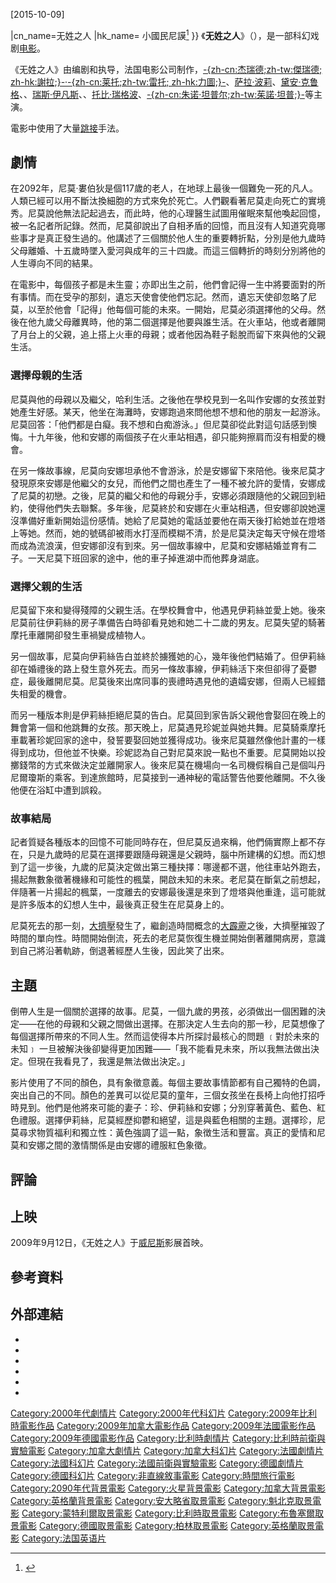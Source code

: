 {{NoteTA
|T= zh-tw:倒帶人生;zh-cn:无姓之人;zh-hk:小國民尼謨;
|1= zh-tw:倒帶人生;zh-cn:无姓之人;zh-hk:小國民尼謨;
}}
{{Infobox film
| name           = 无姓之人<br/>Mr. Nobody
| image          = <!-- Mr. Nobody (film poster).jpg -->
| alt            = A boy in between and a woman holding their hands, beside a train. Two hands reaching for each other. Half a man's face. 
| caption        = 公映海報<br/>Theatrical release poster
| director       = {{tsl|en|Jaco Van Dormael|賈柯·凡·多梅爾|-{zh-hk:積高·雲·杜馬爾;zh-tw:賈柯·凡·多梅爾;zh-cn:雅克·范·多梅尔;}-}}{{r|atmovie-2009-fmfr50485947}}{{r|hkyahoo-2015-27631}}
| producer       = [[菲利普·戈杜|菲利普·戈杜]]
| writer         = [[賈柯·凡·多梅爾|-{zh-hk:積高·雲·杜馬爾;zh-tw:賈柯·凡·多梅爾;zh-cn:雅克·范·多梅尔;}-]]（Jaco Van Dormael）{{r|atmovie-2009-fmfr50485947}}{{r|hkyahoo-2015-27631}}
| starring       = {{Plain list |
*[[杰瑞德·莱托|-{zh-cn:杰瑞德;zh-tw:傑瑞德; zh-hk:謝拉;}-·-{zh-cn:莱托;zh-tw:雷托; zh-hk:力圖;}-]]
*[[莎拉·波莉|莎拉·波莉]]
*[[黛安·克魯格|黛安·克魯格]]
*{{tsl|en|Linh Dan Pham|范林丹}}
*[[萊斯·伊凡|-{zh-cn:瑞斯·伊凡斯;zh-tw:萊斯·伊凡;}-]]
*{{tsl|en|Natasha Little|娜塔莎·里特}}
*[[托比·瑞格波|托比·瑞格波]]
*[[茱諾·坦普|-{zh-cn:朱诺·坦普尔;zh-tw:茱諾·坦普;}-]]{{r|atmovie-2009-fmfr50485947}}<!--- per poster --->
}}
| music          = [[皮爾·凡·多梅爾|皮爾·凡·多梅爾]]（Pierre Van Dormael）
| cinematography = {{tsl|en|Christophe Beaucarne|}}
| editing        = {{tsl|en|Matyas Veress|}} <br />{{tsl|en|Susan Shipton|}}
| studio         = {{tsl|en|Pan-Européenne|}}
| distributor    = Wild Bunch
| released       = {{Film date|df=y|2009|09|12|[[威尼斯影展|威尼斯]]|2010|01|13|比利时、法国|2010|07|08|德国|2010|07|16|加拿大}}<!--- per [[WP:FILMRELEASE|WP:FILMRELEASE]], premiere and countries of production --->
| runtime        = 141 分钟 <br />157 分钟 {{small|（导演剪辑版）}} <br />139分鐘{{r|atmovie-2009-fmfr50485947}}
| country        = {{Plain list |
*比利时
*加拿大
*法国
*德国
}}
| language       = 英语
| budget         = [[€|€]]3300万
| gross          =
|tw_name= 倒帶人生<ref name="atmovie-2009-fmfr50485947">{{@movies|id=fmfr50485947 |title= 倒帶-{}-人生 Mr. Nobody}}[2015-10-09]</ref>
|cn_name=无姓之人
|hk_name= 小國民尼謨<ref name="hkyahoo-2015-27631">{{cite web|url = https://hk.movies.yahoo.net/movie/details/27631 |title= 超新約全書 The Brand New Testament |publisher= Yahoo[[雅虎|雅虎]]香港 |accessdate=2015-10-09}}</ref>
}}
《'''无姓之人'''》（{{lang-en|Mr. Nobody}}），是一部科幻戏剧[[电影|电影]]。

《无姓之人》由{{tsl|en|Jaco Van Dormael|賈柯·凡·多梅爾|-{zh-hk:積高·雲·杜馬爾;zh-tw:賈柯·凡·多梅爾;zh-cn:雅克·范·多梅尔;}-}}编剧和执导，法国电影公司{{tsl|en|Philippe Godeau|菲利普·戈杜}}制作，[[杰瑞德·莱托|-{zh-cn:杰瑞德;zh-tw:傑瑞德; zh-hk:謝拉;}-·-{zh-cn:莱托;zh-tw:雷托; zh-hk:力圖;}-]]、[[莎拉·波莉|萨拉·波莉]]、[[黛安·克鲁格|黛安·克鲁格]]、{{tsl|en|Linh Dan Pham|范林丹}}、[[瑞斯·伊凡斯|瑞斯·伊凡斯]]、{{tsl|en|Natasha Little|娜塔莎·里特}}、[[托比·瑞格波|托比·瑞格波]]、[[茱諾·坦普|-{zh-cn:朱诺·坦普尔;zh-tw:茱諾·坦普;}-]]等主演。

電影中使用了大量[[跳接|跳接]]手法。

==劇情==
在2092年，尼莫·婁伯狄是個117歲的老人，在地球上最後一個難免一死的凡人。人類已經可以用不斷汰換細胞的方式來免於死亡。人們觀看著尼莫走向死亡的實境秀。尼莫說他無法記起過去，而此時，他的心理醫生試圖用催眠來幫他喚起回憶，被一名記者所記錄。然而，尼莫卻說出了自相矛盾的回憶，而且沒有人知道究竟哪些事才是真正發生過的。他講述了三個關於他人生的重要轉折點，分別是他九歲時父母離婚、十五歲時墜入愛河與成年的三十四歲。而這三個轉折的時刻分別將他的人生導向不同的結果。

在電影中，每個孩子都是未生靈；亦即出生之前，他們會記得一生中將要面對的所有事情。而在受孕的那刻，遺忘天使會使他們忘記。然而，遺忘天使卻忽略了尼莫，以至於他會「記得」他每個可能的未來。一開始，尼莫必須選擇他的父母。然後在他九歲父母離異時，他的第二個選擇是他要與誰生活。在火車站，他或者離開了月台上的父親，追上搭上火車的母親；或者他因為鞋子鬆脫而留下來與他的父親生活。

===選擇母親的生活===
尼莫與他的母親以及繼父，哈利生活。之後他在學校見到一名叫作安娜的女孩並對她產生好感。某天，他坐在海灘時，安娜跑過來問他想不想和他的朋友一起游泳。尼莫回答：「他們都是白癡。我不想和白痴游泳。」但尼莫卻從此對這句話感到懊悔。十九年後，他和安娜的兩個孩子在火車站相遇，卻只能夠擦肩而沒有相愛的機會。

在另一條故事線，尼莫向安娜坦承他不會游泳，於是安娜留下來陪他。後來尼莫才發現原來安娜是他繼父的女兒，而他們之間也產生了一種不被允許的愛情，安娜成了尼莫的初戀。之後，尼莫的繼父和他的母親分手，安娜必須跟隨他的父親回到紐約，使得他們失去聯繫。多年後，尼莫終於和安娜在火車站相遇，但安娜卻說她還沒準備好重新開始這份感情。她給了尼莫她的電話並要他在兩天後打給她並在燈塔上等她。然而，她的號碼卻被雨水打溼而模糊不清，於是尼莫決定每天守候在燈塔而成為流浪漢，但安娜卻沒有到來。另一個故事線中，尼莫和安娜結婚並育有二子。一天尼莫下班回家的途中，他的車子掉進湖中而他葬身湖底。

===選擇父親的生活===
尼莫留下來和變得殘障的父親生活。在學校舞會中，他遇見伊莉絲並愛上她。後來尼莫前往伊莉絲的房子準備告白時卻看見她和她二十二歲的男友。尼莫失望的騎著摩托車離開卻發生車禍變成植物人。

另一個故事，尼莫向伊莉絲告白並終於擄獲她的心，幾年後他們結婚了。但伊莉絲卻在婚禮後的路上發生意外死去。而另一條故事線，伊莉絲活下來但卻得了憂鬱症，最後離開尼莫。尼莫後來出席同事的喪禮時遇見他的遺孀安娜，但兩人已經錯失相愛的機會。

而另一種版本則是伊莉絲拒絕尼莫的告白。尼莫回到家告訴父親他會娶回在晚上的舞會第一個和他跳舞的女孩。那天晚上，尼莫遇見珍妮並與她共舞。尼莫騎乘摩托車載著珍妮回家的途中，發誓要娶回她並獲得成功。後來尼莫雖然像他計畫的一樣得到成功，但他並不快樂。珍妮認為自己對尼莫來說一點也不重要。尼莫開始以投擲錢幣的方式來做決定並離開家人。後來尼莫在機場向一名司機假稱自己是個叫丹尼爾瓊斯的乘客。到達旅館時，尼莫接到一通神秘的電話警告他要他離開。不久後他便在浴缸中遭到誤殺。

=== 故事結局 ===

記者質疑各種版本的回憶不可能同時存在，但尼莫反過來稱，他們倆實際上都不存在，只是九歲時的尼莫在選擇要跟隨母親還是父親時，腦中所建構的幻想。而幻想到了這一步後，九歲的尼莫決定做出第三種抉擇：哪邊都不選，他往車站外跑去，揚起無數象徵著機緣和可能性的楓葉，開啟未知的未來。老尼莫在斷氣之前想起，伴隨著一片揚起的楓葉，一度離去的安娜最後還是來到了燈塔與他重逢，這可能就是許多版本的幻想人生中，最後真正發生在尼莫身上的。

尼莫死去的那一刻，[[大擠壓|大擠壓]]發生了，繼創造時間概念的[[大霹靂|大霹靂]]之後，大擠壓摧毀了時間的單向性。時間開始倒流，死去的老尼莫恢復生機並開始倒著離開病房，意識到自己將沿著軌跡，倒退著經歷人生後，因此笑了出來。

==主題==
倒帶人生是一個關於選擇的故事。尼莫，一個九歲的男孩，必須做出一個困難的決定——在他的母親和父親之間做出選擇。在那決定人生去向的那一秒，尼莫想像了每個選擇所帶來的不同人生。然而這使得本片所探討最核心的問題 ﹝對於未來的未知﹞ 一旦被解決後卻變得更加困難——「我不能看見未來，所以我無法做出決定。但現在我看見了，我還是無法做出決定。」

影片使用了不同的顏色，具有象徵意義。每個主要故事情節都有自己獨特的色調，突出自己的不同。顏色的差異可以從尼莫的童年，三個女孩坐在長椅上向他打招呼時見到。他們是他將來可能的妻子：珍、伊莉絲和安娜；分別穿著黃色、藍色、紅色禮服。選擇伊莉絲，尼莫經歷抑鬱和絕望，這是與藍色相關的主題。選擇珍，尼莫尋求物質福利和獨立性：黃色強調了這一點，象徴生活和豐富。真正的愛情和尼莫和安娜之間的激情關係是由安娜的禮服紅色象徵。

==評論==
{{main|《无姓之人》获奖名单}}

==上映==
2009年9月12日，《无姓之人》于[[威尼斯|威尼斯]]影展首映。

==參考資料==
{{reflist|colwidth=30em}}

== 外部連結 ==
{{Commons category|Mr. Nobody}}
* {{IMDb title|0485947}}
* {{rotten-tomatoes|mr-nobody}}
* {{Metacritic film|mr-nobody}}
* {{douban}}
* {{mojo title|mrnobody}}
* {{AllMovie title|499198}}

{{DEFAULTSORT:Mr. Nobody}}
[[Category:2000年代劇情片|Category:2000年代劇情片]]
[[Category:2000年代科幻片|Category:2000年代科幻片]]
[[Category:2009年比利時電影作品|Category:2009年比利時電影作品]]
[[Category:2009年加拿大電影作品|Category:2009年加拿大電影作品]]
[[Category:2009年法國電影作品|Category:2009年法國電影作品]]
[[Category:2009年德國電影作品|Category:2009年德國電影作品]]
[[Category:比利時劇情片|Category:比利時劇情片]]
[[Category:比利時前衛與實驗電影|Category:比利時前衛與實驗電影]]
[[Category:加拿大劇情片|Category:加拿大劇情片]]
[[Category:加拿大科幻片|Category:加拿大科幻片]]
[[Category:法國劇情片|Category:法國劇情片]]
[[Category:法國科幻片|Category:法國科幻片]]
[[Category:法國前衛與實驗電影|Category:法國前衛與實驗電影]]
[[Category:德國劇情片|Category:德國劇情片]]
[[Category:德國科幻片|Category:德國科幻片]]
[[Category:非直線敘事電影|Category:非直線敘事電影]]
[[Category:時間旅行電影|Category:時間旅行電影]]
[[Category:2090年代背景電影|Category:2090年代背景電影]]
[[Category:火星背景電影|Category:火星背景電影]]
[[Category:加拿大背景電影|Category:加拿大背景電影]]
[[Category:英格蘭背景電影|Category:英格蘭背景電影]]
[[Category:安大略省取景電影|Category:安大略省取景電影]]
[[Category:魁北克取景電影|Category:魁北克取景電影]]
[[Category:蒙特利爾取景電影|Category:蒙特利爾取景電影]]
[[Category:比利時取景電影|Category:比利時取景電影]]
[[Category:布魯塞爾取景電影|Category:布魯塞爾取景電影]]
[[Category:德國取景電影|Category:德國取景電影]]
[[Category:柏林取景電影|Category:柏林取景電影]]
[[Category:英格蘭取景電影|Category:英格蘭取景電影]]
[[Category:法国英语片|Category:法国英语片]]